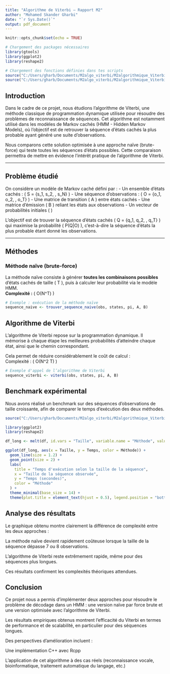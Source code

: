 ```yaml
---
title: "Algorithme de Viterbi — Rapport M2"
author: "Mohamed Skander Gharbi"
date: "`r Sys.Date()`"
output: pdf_document
---
```


```r
knitr::opts_chunk$set(echo = TRUE)
```

```r
# Chargement des packages nécessaires
library(gtools)
library(ggplot2)
library(reshape2)

# Chargement des fonctions définies dans tes scripts
source("C:/Users/gharb/Documents/M2algo_viterbi/M2algorithmique_Viterbi/src/naive_R/viterbi_naive.R")
source("C:/Users/gharb/Documents/M2algo_viterbi/M2algorithmique_Viterbi/src/viterbi_R/viterbi_algo.R")

```
## Introduction

Dans le cadre de ce projet, nous étudions l'algorithme de Viterbi, une méthode classique de programmation dynamique utilisée pour résoudre des problèmes de reconnaissance de séquences. Cet algorithme est notamment utilisé dans les modèles de Markov cachés (HMM - Hidden Markov Models), où l'objectif est de retrouver la séquence d'états cachés la plus probable ayant généré une suite d'observations.

Nous comparons cette solution optimisée à une approche naïve (brute-force) qui teste toutes les séquences d'états possibles. Cette comparaison permettra de mettre en évidence l'intérêt pratique de l'algorithme de Viterbi.

---

## Problème étudié

On considère un modèle de Markov caché défini par :
- Un ensemble d'états cachés : \( S = \{s_1, s_2, \dots, s_N\} \)
- Une séquence d'observations : \( O = \{o_1, o_2, \dots, o_T\} \)
- Une matrice de transition \( A \) entre états cachés
- Une matrice d'émission \( B \) reliant les états aux observations
- Un vecteur de probabilités initiales \( \pi \)

L'objectif est de trouver la séquence d'états cachés \( Q = \{q_1, q_2, \dots, q_T\} \) qui maximise la probabilité \( P(Q|O) \), c’est-à-dire la séquence d’états la plus probable étant donné les observations.

---

## Méthodes

### Méthode naïve (brute-force)

La méthode naïve consiste à générer **toutes les combinaisons possibles** d'états cachés de taille \( T \), puis à calculer leur probabilité via le modèle HMM.  
**Complexité :** \( O(N^T) \)

```r
# Exemple : exécution de la méthode naïve
sequence_naive <- trouver_sequence_naive(obs, states, pi, A, B)
```
## Algorithme de Viterbi

L’algorithme de Viterbi repose sur la programmation dynamique. Il mémorise à chaque étape les meilleures probabilités d’atteindre chaque état, ainsi que le chemin correspondant.

Cela permet de réduire considérablement le coût de calcul :  
Complexité : \( O(N^2 \cdot T) \)

```r
# Exemple d'appel de l’algorithme de Viterbi
sequence_viterbi <- viterbi(obs, states, pi, A, B)

```
## Benchmark expérimental

Nous avons réalisé un benchmark sur des séquences d’observations de taille croissante, afin de comparer le temps d’exécution des deux méthodes.

```r
source("C:/Users/gharb/Documents/M2algo_viterbi/M2algorithmique_Viterbi/simulations/benchmark_tailles.R")

library(ggplot2)
library(reshape2)

df_long <- melt(df, id.vars = "Taille", variable.name = "Méthode", value.name = "Temps")

ggplot(df_long, aes(x = Taille, y = Temps, color = Méthode)) +
  geom_line(size = 1.2) +
  geom_point(size = 2) +
  labs(
    title = "Temps d'exécution selon la taille de la séquence",
    x = "Taille de la séquence observée",
    y = "Temps (secondes)",
    color = "Méthode"
  ) +
  theme_minimal(base_size = 14) +
  theme(plot.title = element_text(hjust = 0.5), legend.position = "bottom")


```
## Analyse des résultats

Le graphique obtenu montre clairement la différence de complexité entre les deux approches :

La méthode naïve devient rapidement coûteuse lorsque la taille de la séquence dépasse 7 ou 8 observations.

L’algorithme de Viterbi reste extrêmement rapide, même pour des séquences plus longues.

Ces résultats confirment les complexités théoriques attendues.

## Conclusion
Ce projet nous a permis d’implémenter deux approches pour résoudre le problème de décodage dans un HMM : une version naïve par force brute et une version optimisée avec l’algorithme de Viterbi.

Les résultats empiriques obtenus montrent l'efficacité du Viterbi en termes de performance et de scalabilité, en particulier pour des séquences longues.

Des perspectives d’amélioration incluent :

Une implémentation C++ avec Rcpp

L’application de cet algorithme à des cas réels (reconnaissance vocale, bioinformatique, traitement automatique du langage, etc.)
